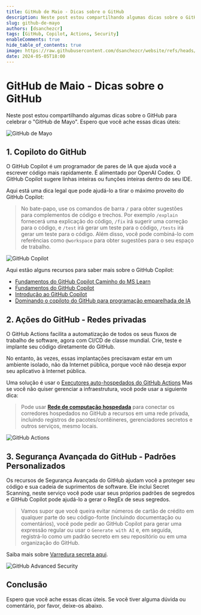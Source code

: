 ```yaml
---
title: GitHub de Maio - Dicas sobre o GitHub
description: Neste post estou compartilhando algumas dicas sobre o GitHub para celebrar o "GitHub de Maio".
slug: github-de-mayo
authors: [dsanchezcr]
tags: [GitHub, Copilot, Actions, Security]
enableComments: true
hide_table_of_contents: true
image: https://raw.githubusercontent.com/dsanchezcr/website/refs/heads/main/static/img/blog/2024-05-05-GitHubDeMayo/GitHubdeMayo.png
date: 2024-05-05T18:00
---
```


# GitHub de Maio - Dicas sobre o GitHub

Neste post estou compartilhando algumas dicas sobre o GitHub para celebrar o "GitHub de Mayo". Espero que você ache essas dicas úteis:

<!--truncate-->

![GitHub de Mayo](pathname:///img/blog/2024-05-05-GitHubDeMayo/GitHubdeMayo.png)

## 1. Copiloto do GitHub

O GitHub Copilot é um programador de pares de IA que ajuda você a escrever código mais rapidamente. É alimentado por OpenAI Codex. O GitHub Copilot sugere linhas inteiras ou funções inteiras dentro do seu IDE.

Aqui está uma dica legal que pode ajudá-lo a tirar o máximo proveito do GitHub Copilot:

> No bate-papo, use os comandos de barra `/` para obter sugestões para complementos de código e trechos. Por exemplo `/explain` fornecerá uma explicação do código, `/fix` irá sugerir uma correção para o código, e `/test` irá gerar um teste para o código, `/tests` irá gerar um teste para o código.
> Além disso, você pode combiná-lo com referências como `@workspace` para obter sugestões para o seu espaço de trabalho.

![GitHub Copilot](pathname:///img/blog/2024-05-05-GitHubDeMayo/GitHubCopilotTip.jpg)

Aqui estão alguns recursos para saber mais sobre o GitHub Copilot:

*   [Fundamentos do GitHub Copilot Caminho do MS Learn](https://learn.microsoft.com/training/paths/copilot)
*   [Fundamentos do GitHub Copilot](https://resources.github.com/learn/pathways/copilot/essentials/essentials-of-github-copilot)
*   [Introdução ao GitHub Copilot](https://www.youtube.com/playlist?list=PLlrxD0HtieHgr23PS05FIncnih4dH9Na5)
*   [Dominando o copiloto do GitHub para programação emparelhada de IA](https://github.com/microsoft/Mastering-GitHub-Copilot-for-Paired-Programming)

## 2. Ações do GitHub - Redes privadas

O GitHub Actions facilita a automatização de todos os seus fluxos de trabalho de software, agora com CI/CD de classe mundial. Crie, teste e implante seu código diretamente do GitHub.

No entanto, às vezes, essas implantações precisavam estar em um ambiente isolado, não da Internet pública, porque você não deseja expor seu aplicativo à Internet pública.

Uma solução é usar o [Executores auto-hospedados do GitHub Actions](https://docs.github.com/pt/actions/hosting-your-own-runners/managing-self-hosted-runners/about-self-hosted-runners) Mas se você não quiser gerenciar a infraestrutura, você pode usar a siguiente dica:

> Pode usar **[Rede de computação hospedada](https://docs.github.com/pt/actions/using-github-hosted-runners/connecting-to-a-private-network/about-private-networking-with-github-hosted-runners)** para conectar os corredores hospedados no GitHub a recursos em uma rede privada, incluindo registros de pacotes/contêineres, gerenciadores secretos e outros serviços, mesmo locais.

![GitHub Actions](pathname:///img/blog/2024-05-05-GitHubDeMayo/GitHubActionsVnet.jpg)

## 3. Segurança Avançada do GitHub - Padrões Personalizados

Os recursos de Segurança Avançada do GitHub ajudam você a proteger seu código e sua cadeia de suprimentos de software. Ele inclui Secret Scanning, neste serviço você pode usar seus próprios padrões de segredos e GitHub Copilot pode ajudá-lo a gerar o RegEx de seus segredos.

> Vamos supor que você queira evitar números de cartão de crédito em qualquer parte do seu código-fonte (incluindo documentação ou comentários), você pode pedir ao GitHub Copilot para gerar uma expressão regular ou usar o `Generate with AI` e, em seguida, registrá-lo como um padrão secreto em seu repositório ou em uma organização do GitHub.

Saiba mais sobre [Varredura secreta aqui](https://docs.github.com/en/code-security/secret-security/about-secret-scanning).

![GitHub Advanced Security](pathname:///img/blog/2024-05-05-GitHubDeMayo/GitHubAdvancedSecurityTip.jpg)

## Conclusão

Espero que você ache essas dicas úteis. Se você tiver alguma dúvida ou comentário, por favor, deixe-os abaixo.